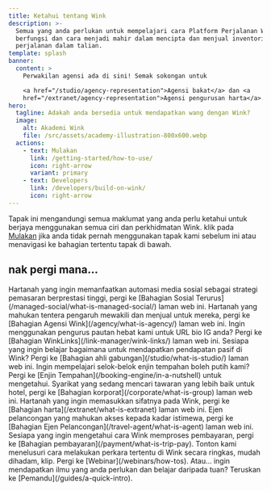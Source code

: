 ```yaml
---
title: Ketahui tentang Wink
description: >-
  Semua yang anda perlukan untuk mempelajari cara Platform Perjalanan Wink
  berfungsi dan cara menjadi mahir dalam mencipta dan menjual inventori
  perjalanan dalam talian.
template: splash
banner:
  content: >
    Perwakilan agensi ada di sini! Semak sokongan untuk

    <a href="/studio/agency-representation">Agensi bakat</a> dan <a
    href="/extranet/agency-representation">Agensi pengurusan harta</a>.
hero:
  tagline: Adakah anda bersedia untuk mendapatkan wang dengan Wink?
  image:
    alt: Akademi Wink
    file: /src/assets/academy-illustration-800x600.webp
  actions:
    - text: Mulakan
      link: /getting-started/how-to-use/
      icon: right-arrow
      variant: primary
    - text: Developers
      link: /developers/build-on-wink/
      icon: right-arrow
---
```


Tapak ini mengandungi semua maklumat yang anda perlu ketahui untuk berjaya menggunakan semua ciri dan perkhidmatan Wink. klik pada [Mulakan](/getting-started/how-to-use) jika anda tidak pernah menggunakan tapak kami sebelum ini atau menavigasi ke bahagian tertentu tapak di bawah.

## nak pergi mana...

<CardGrid stagger>
  <Card title="Sosial Terurus" icon="seti:info">
    Hartanah yang ingin memanfaatkan automasi media sosial sebagai strategi pemasaran berprestasi tinggi, pergi ke [Bahagian Sosial Terurus](/managed-social/what-is-managed-social/) laman web ini.
  </Card>

  <Card title="Agensi Wink" icon="seti:info">
    Hartanah yang mahukan tentera pengaruh mewakili dan menjual untuk mereka, pergi ke [Bahagian Agensi Wink](/agency/what-is-agency/) laman web ini.
  </Card>

  <Card title="WinkLinks" icon="seti:info">
    Ingin menggunakan pengurus pautan hebat kami untuk URL bio IG anda? Pergi ke [Bahagian WinkLinks](/link-manager/wink-links/) laman web ini.
  </Card>

  <Card title="Ahli gabungan" icon="seti:info">
    Sesiapa yang ingin belajar bagaimana untuk mendapatkan pendapatan pasif di Wink? Pergi ke [Bahagian ahli gabungan](/studio/what-is-studio/) laman web ini.
  </Card>

  <Card title="Enjin Tempahan" icon="seti:info">
    Ingin mempelajari selok-belok enjin tempahan boleh putih kami? Pergi ke [Enjin Tempahan](/booking-engine/in-a-nutshell) untuk mengetahui.
  </Card>

  <Card title="Syarikat-syarikat" icon="seti:info">
    Syarikat yang sedang mencari tawaran yang lebih baik untuk hotel, pergi ke [Bahagian korporat](/corporate/what-is-group) laman web ini.
  </Card>

  <Card title="Hartanah" icon="seti:info">
    Hartanah yang ingin memasukkan sifatnya pada Wink, pergi ke [Bahagian harta](/extranet/what-is-extranet) laman web ini.
  </Card>

  <Card title="Ejen Pelancongan" icon="seti:info">
    Ejen pelancongan yang mahukan akses kepada kadar istimewa, pergi ke [Bahagian Ejen Pelancongan](/travel-agent/what-is-agent) laman web ini.
  </Card>

  <Card title="Pembayaran" icon="seti:info">
    Sesiapa yang ingin mengetahui cara Wink memproses pembayaran, pergi ke [Bahagian pembayaran](/payment/what-is-trip-pay).
  </Card>

  <Card title="Webinar" icon="seti:info">
    Tonton kami menelusuri cara melakukan perkara tertentu di Wink secara ringkas, mudah dihadam, klip. Pergi ke [Webinar](/webinars/how-tos).
  </Card>

  <Card title="Pemandu" icon="seti:info">
    Atau... ingin mendapatkan ilmu yang anda perlukan dan belajar daripada tuan? Teruskan ke [Pemandu](/guides/a-quick-intro).
  </Card>
</CardGrid>

